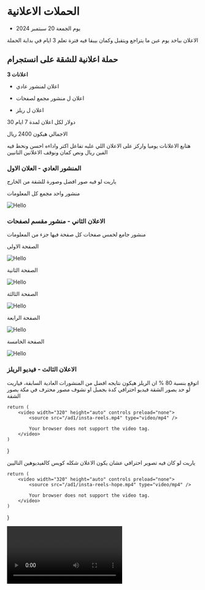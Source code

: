 # الحملات الاعلانية


- يوم الجمعة 20 سبتمبر 2024

الاعلان بياخد يوم عبن ما يتراجع ويتقبل وكمان بيبقا فيه فترة تعلم 3 ايام في بداية الحملة



## حملة اعلانية للشقة على انستجرام

**3 اعلانات**

- اعلان لمنشور عادي

- اعلان ل منشور مجمع لصفحات

- اعلان ل ريلز

30 دولار لكل اعلان لمدة 7 ايام

الاجمالي هيكون 2400 ريال

هتابع الاعلانات يوميا واركز على الاعلان اللي عليه تفاعل اكتر واداءه احسن ونحط فيه الفين ريال ونص كمان ونوقف الاعلانين التانيين

### المنشور العادي - العلان الاول


ياريت لو فيه صور افضل وصورة للشقة من الخارج
  
  
منشور واحد مجمع كل المعلومات

<Image src="/ad1/insta-post.png" alt="Hello" width={1500} height={1500} />

### الاعلان الثاني - منشور مقسم لصفحات

منشور جامع لخمس صفحات كل صفحة فيها جزء من المعلومات

الصفحة الاولى

<Image src="/ad1/1.png" alt="Hello" width={1500} height={1500} /> 

الصفحة الثانية

<Image src="/ad1/2.png" alt="Hello" width={1500} height={1500} /> 

الصفحة الثالثة

<Image src="/ad1/3.png" alt="Hello" width={1500} height={1500} /> 

الصفحة الرابعة

<Image src="/ad1/4.png" alt="Hello" width={1500} height={1500} /> 

الصفحة الخامسة

<Image src="/ad1/5.png" alt="Hello" width={1500} height={1500} /> 


###  الاعلان الثالث - فيديو الريلز

اتوقع بنسبة 80 % ان الريلز هيكون نتايجه افضل من المنشورات العادية السابقة، فياريت لو حد يصور الشقة فيديو احترافي كدة بجمبل او نشوف مصور محترف في مكة يصور الشقة

    return (
        <video width="320" height="auto" controls preload="none">
            <source src="/ad1/insta-reels.mp4" type="video/mp4" />

            Your browser does not support the video tag.
        </video>
    )
}
 
<Video3/>
 
 

ياريت لو كان فيه تصوير احترافي عشان يكون الاعلان شكله كويس كالفيديوهين التاليين

    return (
        <video width="320" height="auto" controls preload="none">
            <source src="/ad1/insta-reels-hope.mp4" type="video/mp4" />

            Your browser does not support the video tag.
        </video>
    )
}
 
<Video/>

    return (
        <video width="320" height="auto" controls preload="none">
            <source src="/ad1/insta-reels-hope-2.mp4" type="video/mp4" />

            Your browser does not support the video tag.
        </video>
    )
}
 
<Video2/>


هكتب في عنوان ووصف المنشورات كلمات مفتاحية وهاشتاجات لليوم الوطني وكمان الاستهداف ان شاء الله يكون كويس 


---

## ملاحظات هامة جدا


المفروض بعدين لما يكون عندنا منشورات ومشتركين وتفاعلات ومظهرنا على خرائط جوجل يكون قوي ونشيط ....الخ

لان لو عملنا اعلان دلوقتي ، هيدخل الشخص على حساباتنا عشان يتأكد من مصداقيتنا ، لما هيلاقي مفيش منشورات مفيش موقع الكتروني وخرائط جوجل مش اد كده ، هيفقد ثقته فينا

وكمان المفروض بنعمل ترويج واعلان لمنشور عليه تفاعل 

وكمان جودة الصورة ضعيفة

ولهذه الاسباب قد لا تتحقق اي مبيعات من هذه الحملة الاعلانية ولا يأتينا اي اتصال


